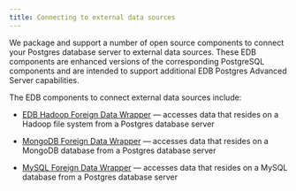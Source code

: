```yaml
---
title: Connecting to external data sources
---
```


We package and support a number of open source components to connect your Postgres database server to external data sources. These EDB components are enhanced versions of the corresponding PostgreSQL components and are intended to support additional EDB Postgres Advanced Server capabilities. 

The EDB components to connect external data sources include:

  - [EDB Hadoop Foreign Data Wrapper](/hadoop_data_adapter/latest/) &mdash;  accesses data that resides on a Hadoop file system from a Postgres database server

  - [MongoDB Foreign Data Wrapper](/mongo_data_adapter/latest/) &mdash;  accesses data that resides on a MongoDB database from a Postgres database server

  - [MySQL Foreign Data Wrapper](/mysql_data_adapter/latest/) &mdash;  accesses data that resides on a MySQL database from a Postgres database server


